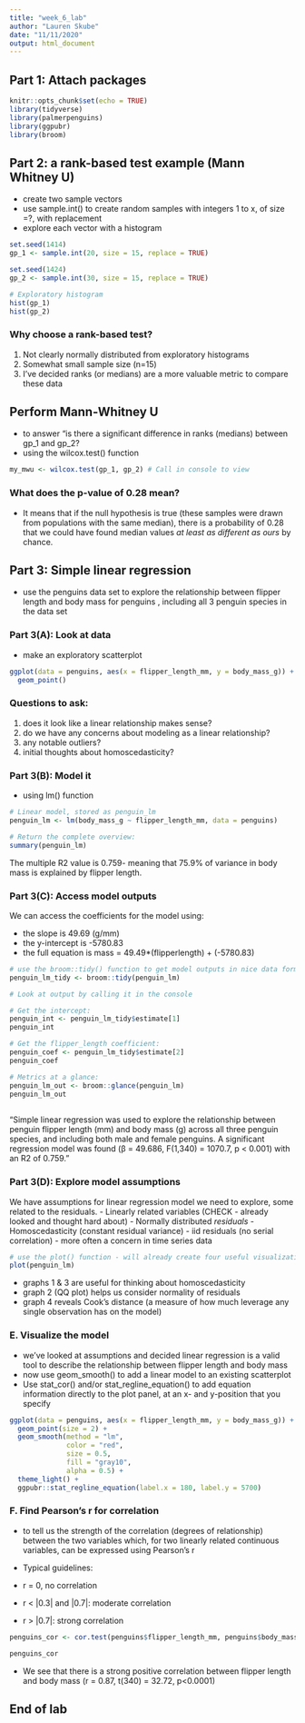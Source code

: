 ```yaml
---
title: "week_6_lab"
author: "Lauren Skube"
date: "11/11/2020"
output: html_document
---
```


## Part 1: Attach packages

```r
knitr::opts_chunk$set(echo = TRUE)
library(tidyverse)
library(palmerpenguins)
library(ggpubr)
library(broom)
```

## Part 2: a rank-based test example (Mann Whitney U)
- create two sample vectors 
- use sample.int() to create random samples with integers 1 to x, of size =?, with replacement
- explore each vector with a histogram 
```r
set.seed(1414)
gp_1 <- sample.int(20, size = 15, replace = TRUE)

set.seed(1424)
gp_2 <- sample.int(30, size = 15, replace = TRUE)

# Exploratory histogram 
hist(gp_1)
hist(gp_2)

```

### Why choose a rank-based test? 

1. Not clearly normally distributed from exploratory histograms 
2. Somewhat small sample size (n=15)
3. I've decided ranks (or medians) are a more valuable metric to compare these data 

## Perform Mann-Whitney U 
- to answer "is there a significant difference in ranks (medians) between gp_1 and gp_2? 
- using the wilcox.test() function 

```r
my_mwu <- wilcox.test(gp_1, gp_2) # Call in console to view 
```


### What does the p-value of 0.28 mean? 

- It means that if the null hypothesis is true (these samples were drawn from populations with the same median), there is a probability of 0.28 that we could have found median values *at least as different as ours* by chance.

## Part 3: Simple linear regression 
- use the penguins data set to explore the relationship between flipper length and body mass for penguins , including all 3 penguin species in the data set 

### Part 3(A): Look at data 
- make an exploratory scatterplot 

```r
ggplot(data = penguins, aes(x = flipper_length_mm, y = body_mass_g)) +
  geom_point()
```
### Questions to ask: 

1. does it look like a linear relationship makes sense? 
2. do we have any concerns about modeling as a linear relationship? 
3. any notable outliers? 
4. initial thoughts about homoscedasticity? 

### Part 3(B): Model it 
- using lm() function 

```r
# Linear model, stored as penguin_lm 
penguin_lm <- lm(body_mass_g ~ flipper_length_mm, data = penguins)

# Return the complete overview: 
summary(penguin_lm)
```
The multiple R2 value is 0.759- meaning that 75.9% of variance in body mass is explained by flipper length. 

### Part 3(C): Access model outputs

We can access the coefficients for the model using: 

- the slope is 49.69 (g/mm)
- the y-intercept is -5780.83
- the full equation is mass = 49.49*(flipperlength) + (-5780.83)


```r
# use the broom::tidy() function to get model outputs in nice data format 
penguin_lm_tidy <- broom::tidy(penguin_lm)

# Look at output by calling it in the console 

# Get the intercept: 
penguin_int <- penguin_lm_tidy$estimate[1]
penguin_int

# Get the flipper_length coefficient: 
penguin_coef <- penguin_lm_tidy$estimate[2]
penguin_coef

# Metrics at a glance: 
penguin_lm_out <- broom::glance(penguin_lm)
penguin_lm_out
  

```
"Simple linear regression was used to explore the relationship between penguin flipper length (mm) and body mass (g) across all three penguin species, and including both male and female penguins. A significant regression model was found (β = 49.686, F(1,340) = 1070.7, p < 0.001) with an R2 of 0.759.”

### Part 3(D): Explore model assumptions 

We have assumptions for linear regression model we need to explore, some related to the residuals. 
- Linearly related variables (CHECK - already looked and thought hard about)
- Normally distributed *residuals*
- Homoscedasticity (constant residual variance)
- iid residuals (no serial correlation) - more often a concern in time series data 

```r
# use the plot() function - will already create four useful visualizations to consider assumptions
plot(penguin_lm)
```

- graphs 1 & 3 are useful for thinking about homoscedasticity 
- graph 2 (QQ plot) helps us consider normality of residuals 
- graph 4 reveals Cook's distance (a measure of how much leverage any single observation has on the model)

### E. Visualize the model 
- we've looked at assumptions and decided linear regression is a valid tool to describe the relationship between flipper length and body mass 
- now use geom_smooth() to add a linear model to an existing scatterplot 
- Use stat_cor() and/or stat_regline_equation() to add equation information directly to the plot panel, at an x- and y-position that you specify 

```r
ggplot(data = penguins, aes(x = flipper_length_mm, y = body_mass_g)) + 
  geom_point(size = 2) + 
  geom_smooth(method = "lm", 
              color = "red", 
              size = 0.5, 
              fill = "gray10",
              alpha = 0.5) + 
  theme_light() + 
  ggpubr::stat_regline_equation(label.x = 180, label.y = 5700)
```


### F. Find Pearson's r for correlation 
- to tell us the strength of the correlation (degrees of relationship) between the two variables which, for two linearly related continuous variables, can be expressed using Pearson's r 
- Typical guidelines: 

- r = 0, no correlation
- r < |0.3| and |0.7|: moderate correlation 
- r > |0.7|: strong correlation 

```r
penguins_cor <- cor.test(penguins$flipper_length_mm, penguins$body_mass_g)

penguins_cor
```

- We see that there is a strong positive correlation between flipper length and body mass (r = 0.87, t(340) = 32.72, p<0.0001)


## End of lab 






